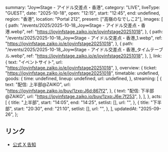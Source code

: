   summary: "Joy∞Stage - アイドル交差点・香港",
  category: "LIVE",
  liveType: "GUEST",
  date: "2025-10-18",
  open: "12:15",
  start: "12:45",
  end: undefined,
  region: "香港",
  location: "Portal 212",
  present: ["高嶺のなでしこ2"],
  images: [
    {
      path: "/events/2025/2025-10-18_Joy∞Stage - アイドル交差点・香港.webp",
      ref: "https://joyinfstage.zaiko.io/e/joyinfstage20251018",
    },
    {
      path: "/events/2025/2025-10-18_Joy∞Stage - アイドル交差点・香港_1.webp",
      ref: "https://joyinfstage.zaiko.io/e/joyinfstage20251018",
    },
    {
      path: "/events/2025/2025-10-18_Joy∞Stage - アイドル交差点・香港_タイムテーブル.webp",
      ref: "https://joyinfstage.zaiko.io/e/joyinfstage20251018",
    },
  ],
  link: {
    text: "イベントサイト",
    url: "https://joyinfstage.zaiko.io/e/joyinfstage20251018",
  },
  overview: {
    ticket: "https://joyinfstage.zaiko.io/e/joyinfstage20251018",
    timetable: undefined,
    goods: {
      time: undefined,
      lineup: undefined,
      url: undefined,
    },
    streaming: [
      {
        text: "配信: 上半部@ZAIKO",
        url: "https://joyinfstage.zaiko.io/buy/1zxp:J6d:867f2",
      },
      {
        text: "配信: 下半部@ZAIKO",
        url: "https://joyinfstage.zaiko.io/buy/1zxp:J6e:7f253",
      },
    ],
  },
  acts: [
    {
      title: "上半部",
      start: "14:05",
      end: "14:25",
      setlist: [],
      url: "",
    },
    {
      title: "下半部",
      start: "20:30",
      end: "21:10",
      setlist: [],
      url: "",
    },
  ],
  updatedAt: "2025-09-26",
};

## リンク

- [公式 X 告知](https://x.com/takanenofficial/status/1971515088017543334)
